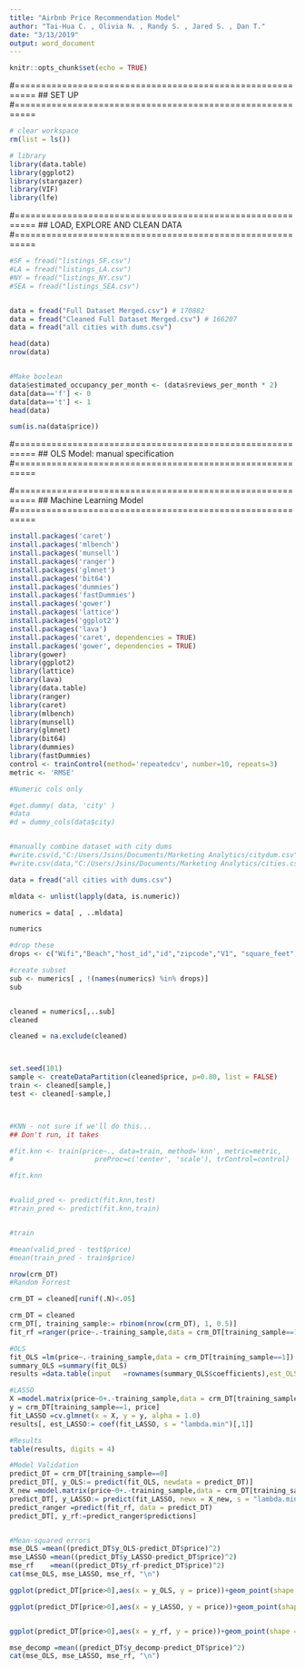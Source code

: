 ```yaml
---
title: "Airbnb Price Recommendation Model"
author: "Tai-Hua C. , Olivia N. , Randy S. , Jared S. , Dan T."
date: "3/13/2019"
output: word_document
---
```


```r
knitr::opts_chunk$set(echo = TRUE)
```

#==========================================================
## SET UP 
#==========================================================
```r

# clear workspace
rm(list = ls())

# library
library(data.table)
library(ggplot2)
library(stargazer)
library(VIF)
library(lfe)


```

#==========================================================
## LOAD, EXPLORE AND CLEAN DATA
#==========================================================
```r

#SF = fread("listings_SF.csv")
#LA = fread("listings_LA.csv")
#NY = fread("listings_NY.csv")
#SEA = fread("listings_SEA.csv")


data = fread("Full Dataset Merged.csv") # 170882
data = fread("Cleaned Full Dataset Merged.csv") # 166207
data = fread("all cities with dums.csv")

head(data)
nrow(data)


#Make boolean
data$estimated_occupancy_per_month <- (data$reviews_per_month * 2)
data[data=='f'] <- 0
data[data=='t'] <- 1
head(data)

sum(is.na(data$price))


```


#==========================================================
## OLS Model: manual specification
#==========================================================


#==========================================================
## Machine Learning Model
#==========================================================
```r
install.packages('caret')
install.packages('mlbench')
install.packages('munsell')
install.packages('ranger')
install.packages('glmnet')
install.packages('bit64')
install.packages('dummies')
install.packages('fastDummies')
install.packages('gower')
install.packages('lattice')
install.packages('ggplot2')
install.packages('lava')
install.packages('caret', dependencies = TRUE)
install.packages('gower', dependencies = TRUE)
library(gower)
library(ggplot2)
library(lattice)
library(lava)
library(data.table)
library(ranger)
library(caret)
library(mlbench)
library(munsell)
library(glmnet)
library(bit64)
library(dummies)
library(fastDummies)
control <- trainControl(method='repeatedcv', number=10, repeats=3)
metric <- 'RMSE'

#Numeric cols only 

#get.dummy( data, 'city' )
#data
#d = dummy_cols(data$city)


#manually combine dataset with city dums
#write.csv(d,"C:/Users/Jsins/Documents/Marketing Analytics/citydum.csv", row.names = FALSE)
#write.csv(data,"C:/Users/Jsins/Documents/Marketing Analytics/cities.csv", row.names = FALSE)

data = fread("all cities with dums.csv")

mldata <- unlist(lapply(data, is.numeric))  

numerics = data[ , ..mldata]

numerics

#drop these
drops <- c("Wifi","Beach","host_id","id","zipcode","V1", "square_feet","security_deposit","square_feet","cleaning_fee","security_deposit","host_response_rate")

#create subset
sub <- numerics[ , !(names(numerics) %in% drops)]
sub


cleaned = numerics[,..sub]
cleaned

cleaned = na.exclude(cleaned)



set.seed(101)
sample <- createDataPartition(cleaned$price, p=0.80, list = FALSE)
train <- cleaned[sample,]
test <- cleaned[-sample,]



#KNN - not sure if we'll do this...
## Don't run, it takes 

#fit.knn <- train(price~., data=train, method='knn', metric=metric, 
#                    preProc=c('center', 'scale'), trControl=control)

#fit.knn


#valid_pred <- predict(fit.knn,test)
#train_pred <- predict(fit.knn,train)


#train

#mean(valid_pred - test$price)
#mean(train_pred - train$price)

nrow(crm_DT)
#Random Forrest

crm_DT = cleaned[runif(.N)<.05]

crm_DT = cleaned
crm_DT[, training_sample:= rbinom(nrow(crm_DT), 1, 0.5)]
fit_rf =ranger(price~.-training_sample,data = crm_DT[training_sample==1],num.trees = 1000,seed = 204)

#OLS
fit_OLS =lm(price~.-training_sample,data = crm_DT[training_sample==1])
summary_OLS =summary(fit_OLS)
results =data.table(input   =rownames(summary_OLS$coefficients),est_OLS = summary_OLS$coefficients[, 1],p_OLS   = summary_OLS$coefficients[, 4])

#LASSO
X =model.matrix(price~0+.-training_sample,data = crm_DT[training_sample==1])
y = crm_DT[training_sample==1, price]
fit_LASSO =cv.glmnet(x = X, y = y, alpha = 1.0)
results[, est_LASSO:= coef(fit_LASSO, s = "lambda.min")[,1]]

#Results
table(results, digits = 4)

#Model Validation
predict_DT = crm_DT[training_sample==0]
predict_DT[, y_OLS:= predict(fit_OLS, newdata = predict_DT)]
X_new =model.matrix(price~0+.-training_sample,data = crm_DT[training_sample==0])
predict_DT[, y_LASSO:= predict(fit_LASSO, newx = X_new, s = "lambda.min")]
predict_ranger =predict(fit_rf, data = predict_DT)
predict_DT[, y_rf:=predict_ranger$predictions]


#Mean-squared errors
mse_OLS =mean((predict_DT$y_OLS-predict_DT$price)^2)
mse_LASSO =mean((predict_DT$y_LASSO-predict_DT$price)^2)
mse_rf    =mean((predict_DT$y_rf-predict_DT$price)^2)
cat(mse_OLS, mse_LASSO, mse_rf, "\n")

ggplot(predict_DT[price>0],aes(x = y_OLS, y = price))+geom_point(shape = 21, color = "gray30", fill = "hotpink",size = 2, stroke = 0.5, alpha = 0.25)+geom_smooth(method=lm, color = "purple")+theme_bw()

ggplot(predict_DT[price>0],aes(x = y_LASSO, y = price))+geom_point(shape = 21, color = "gray30", fill = "hotpink",size = 2, stroke = 0.5, alpha = 0.25)+geom_smooth(method=lm, color = "purple")+theme_bw()


ggplot(predict_DT[price>0],aes(x = y_rf, y = price))+geom_point(shape = 21, color = "gray30", fill = "hotpink",size = 2, stroke = 0.5, alpha = 0.25)+geom_smooth(method=lm, color = "purple")+theme_bw()

mse_decomp =mean((predict_DT$y_decomp-predict_DT$price)^2)
cat(mse_OLS, mse_LASSO, mse_rf, "\n")

```
